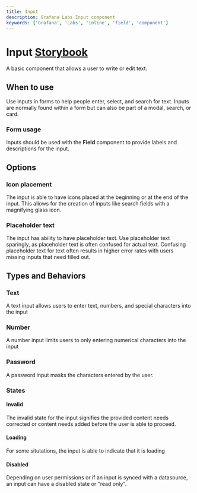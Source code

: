 ```yaml
---
title: Input
description: Grafana Labs Input component
keywords: ['Grafana', 'Labs', 'inline', 'field', 'component']
---
```



# Input <Badge text='ready' color='greeen'></Badge> <a href='https://developers.grafana.com/ui/latest/index.html?path=/story/forms-inlinefield--basic' target='_blank' className='header-links'>Storybook <Icon name="external-link-alt"/> </a>

A basic component that allows a user to write or edit text.

## When to use
Use inputs in forms to help people enter, select, and search for text. Inputs are normally found within a form but can also be part of a modal, search, or card.

### Form usage
Inputs should be used with the **Field** component to provide labels and descriptions for the input. 

## Options
### Icon placement
The input is able to have icons placed at the beginning or at the end of the input. This allows for the creation of inputs like search fields with a magnifying glass icon.

### Placeholder text
The input has ability to have placeholder text. Use placeholder text sparingly, as placeholder text is often confused for actual text. Confusing placeholder text for text often results in higher error rates with users missing inputs that need filled out.


## Types and Behaviors
### Text
A text input allows users to enter text, numbers, and special characters into the input

### Number
A number input limits users to only entering numerical characters into the input

### Password
A password input masks the characters entered by the user.

### States
#### Invalid
The invalid state for the input signifies the provided content needs corrected or content needs added before the user is able to proceed.

#### Loading
For some situtations, the input is able to indicate that it is loading

#### Disabled
Depending on user permissions or if an input is synced with a datasource, an input can have a disabled state or "read only".
